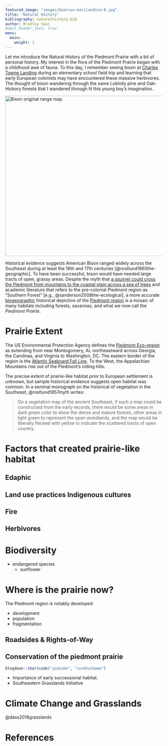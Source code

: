 ```yaml
---
featured_image: "images/Quercus-marilandica-0.jpg"
title: 'Natural History'
bibliography: naturalhistory.bib
author: Bradley Saul
#omit_header_text: true
menu:
  main:
    weight: 1
---
```


Let me introduce the Natural History of the Piedmont Prairie with a bit of personal history. My interest in the flora of the Piedmont Prairie began with a childhood awe of fauna. To this day, I remember seeing bison at [Charles Towne Landing]([https://southcarolinaparks.com/see-and-do/wildlife/the-animal-forest-at-charles-towne-landing]) during an elementary school field trip and learning that early European colonists may have encountered these massive herbivores. The thought of bison wandering through the same Loblolly pine and Oak-Hickory forests that I wandered through lit this young boy's imagination.

<a title="Cephas, CC BY-SA 3.0 &lt;https://creativecommons.org/licenses/by-sa/3.0&gt;, via Wikimedia Commons" href="https://commons.wikimedia.org/wiki/File:Bison_original_range_map.svg"><img width="512" alt="Bison original range map" src="https://upload.wikimedia.org/wikipedia/commons/thumb/c/ca/Bison_original_range_map.svg/512px-Bison_original_range_map.svg.png"></a>

Historical evidence suggests American Bison ranged widely across the Southeast during at least the 16th and 17th centuries [@rostlund1960the-geographic]. To have been successful, bison would have needed large tracts of open, grassy areas. Despite the myth that [a squirrel could cross the Piedmont from mountains to the coastal plain across a sea of trees](https://www.youtube.com/watch?v=rXJmR1GjE50) and academic literature that refers to the pre-colonial Piedmont region as "Southern Forest" [e.g., @sanderson2008the-ecological], a more accurate [biogeographic](https://en.wikipedia.org/wiki/Biogeography) historical depiction of the [Piedmont region](https://uncpress.org/book/9780807846711/field-guide-to-the-piedmont/) is a mosaic of many habitats including forests, savannas, and what we now call the *Piedmont Prairie*.

# Prairie Extent

The US Environmental Protection Agency defines the [Piedmont Eco-region](https://www.epa.gov/eco-research/ecoregions-north-america) as extending from near Montogomery, AL northeastward across Georgia, the Carolinas, and Virginia to Washington, DC. The eastern border of the region is the [Atlantic Seaboard Fall Line](https://en.wikipedia.org/wiki/Atlantic_Seaboard_Fall_Line). To the West, the Appalachian Mountains rise out of the Piedmont's rolling hills.

The precise extent of prairie-like habitat prior to European settlement is unknown, but sample historical evidence suggests open habitat was common. In a seminal monograph on the  historical of vegetation in the Southeast, @rostlund1957myth writes:

> On a vegetation map of the ancient Southeast, if such a map could be constructed from the early records, there would be some areas in dark green color to show the dense and mature forests, other areas in light green to represent the open woodlands, and the map would be liberally flecked with yellow to indicate the scattered tracts of open country. 

# Factors that created prairie-like habitat

## Edaphic 

## Land use practices Indigenous cultures

## Fire

## Herbivores




# Biodiversity

* endangered species
   * sunflower



# Where is the prairie now?

The Piedmont region is notably developed:

* development
* population
* fragmentation


## Roadsides & Rights-of-Way

## Conservation of the piedmont prairie

```r
blogdown::shortcode("youtube", "xvsbhaJUwew")
```

* Importance of early successional habitat.
* Southeastern Grasslands Initiative

# Climate Change and Grasslands

@dass2018grasslands

# References
